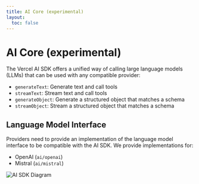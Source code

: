 ```yaml
---
title: AI Core (experimental)
layout:
  toc: false
---
```


# AI Core (experimental)

The Vercel AI SDK offers a unified way of calling large language models (LLMs) that can be used with any compatible provider:

- `generateText`: Generate text and call tools
- `streamText`: Stream text and call tools
- `generateObject`: Generate a structured object that matches a schema
- `streamObject`: Stream a structured object that matches a schema

## Language Model Interface

Providers need to provide an implementation of the language model interface to be compatible with the AI SDK.
We provide implementations for:

- OpenAI (`ai/openai`)
- Mistral (`ai/mistral`)

![AI SDK Diagram](/images/ai-sdk-diagram.png)
